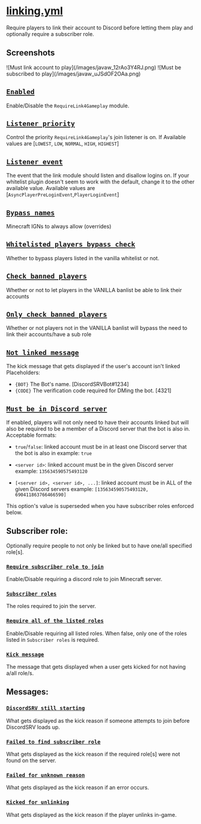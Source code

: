 
# [linking.yml](https://config.discordsrv.com/linking/_)

Require players to link their account to Discord before letting them play and optionally require a subscriber role.

## Screenshots

<Tabs>
<TabItem value='kick-message' label='📷 Kick Message'>
![Must link account to play](/images/javaw_12rAo3Y4RJ.png)
</TabItem>

<TabItem value='failed-role-message' label='📷 Failed to find subscriber role Message'>
![Must be subscribed to play](/images/javaw_uJSdOF2OAa.png)
</TabItem>
</Tabs>

## [`Enabled`](https://config.discordsrv.com/linking/Enabled)
Enable/Disable the `RequireLink4Gameplay` module.
## [`Listener priority`](https://config.discordsrv.com/linking/Listener%20priority)
Control the priority `RequireLink4Gameplay`'s join listener is on.
If
Available values are [`LOWEST`, `LOW`, `NORMAL`, `HIGH`, `HIGHEST`]
## [`Listener event`](https://config.discordsrv.com/linking/Listener%20event)
The event that the link module should listen and disallow logins on.
If your whitelist plugin doesn't seem to work with the default, change it to the other available value.
Available values are [`AsyncPlayerPreLoginEvent`,`PlayerLoginEvent`]
## [`Bypass names`](https://config.discordsrv.com/linking/Bypass%20names)
Minecraft IGNs to always allow (overrides)
## [`Whitelisted players bypass check`](https://config.discordsrv.com/linking/Whitelisted%20players%20bypass%20check)
Whether to bypass players listed in the vanilla whitelist or not.
## [`Check banned players`](https://config.discordsrv.com/linking/Check%20banned%20players)
Whether or not to let players in the VANILLA banlist be able to link their accounts
## [`Only check banned players`](https://config.discordsrv.com/linking/Only%20check%20banned%20players)
Whether or not players not in the VANILLA banlist will bypass the need to link their accounts/have a sub role
## [`Not linked message`](https://config.discordsrv.com/linking/Not%20linked%20message)
The kick message that gets displayed if the user's account isn't linked
Placeholders:
* `{BOT}` The Bot's name. [DiscordSRVBot#1234]
* `{CODE}` The verification code required for DMing the bot. [4321]

## [`Must be in Discord server`](https://config.discordsrv.com/linking/Must%20be%20in%20Discord%20server)
If enabled, players will not only need to have their accounts linked but will also be required to be a member of a Discord server that the bot is also in.
Acceptable formats:

* `true`/`false`: linked account must be in at least one Discord server that the bot is also in
  example: `true`

* `<server id>`: linked account must be in the given Discord server
  example: `135634590575493120`

* `[<server id>, <server id>, ...]`: linked account must be in ALL of the given Discord servers
  example: `[135634590575493120, 690411863766466590]`

This option's value is superseded when you have subscriber roles enforced below.

## Subscriber role:
Optionally require people to not only be linked but to have one/all specified role[s].
### [`Require subscriber role to join`](https://config.discordsrv.com/linking/Require%20subscriber%20role%20to%20join)
Enable/Disable requiring a discord role to join Minecraft server.
### [`Subscriber roles`](https://config.discordsrv.com/linking/Subscriber%20roles)
The roles required to join the server.
### [`Require all of the listed roles`](https://config.discordsrv.com/linking/Require%20all%20of%20the%20listed%20roles)
Enable/Disable requiring all listed roles. When false, only one of the roles listed in `Subscriber roles` is required.
### [`Kick message`](https://config.discordsrv.com/linking/Kick%20message)
The message that gets displayed when a user gets kicked for not having a/all role/s.

## Messages:
### [`DiscordSRV still starting`](https://config.discordsrv.com/linking/DiscordSRV%20still%20starting)
What gets displayed as the kick reason if someone attempts to join before DiscordSRV loads up.
### [`Failed to find subscriber role`](https://config.discordsrv.com/linking/Failed%20to%20find%20subscriber%20role)
What gets displayed as the kick reason if the required role[s] were not found on the server.
### [`Failed for unknown reason`](https://config.discordsrv.com/linking/Failed%20for%20unknown%20reason)
What gets displayed as the kick reason if an error occurs.
### [`Kicked for unlinking`](https://config.discordsrv.com/linking/Kicked%20for%20unlinking)
What gets displayed as the kick reason if the player unlinks in-game.
